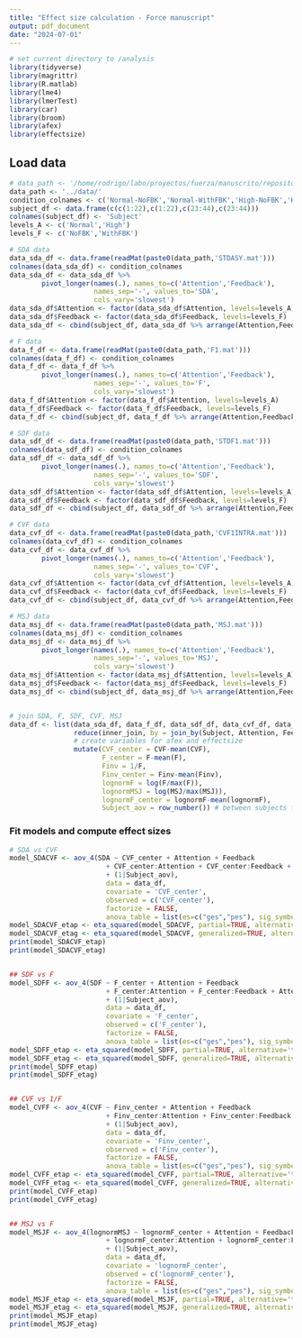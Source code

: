 ```yaml
---
title: "Effect size calculation - Force manuscript"
output: pdf_document
date: "2024-07-01"
---
```


```r

# set current directory to /analysis
library(tidyverse)
library(magrittr)
library(R.matlab)
library(lme4)
library(lmerTest)
library(car)
library(broom)
library(afex)
library(effectsize)


```


## Load data
```r


# data_path <- '/home/rodrigo/labo/proyectos/fuerza/manuscrito/repositorio/data/'
data_path <- '../data/'
condition_colnames <- c('Normal-NoFBK','Normal-WithFBK','High-NoFBK','High-WithFBK')
subject_df <- data.frame(c(c(1:22),c(1:22),c(23:44),c(23:44)))
colnames(subject_df) <- 'Subject'
levels_A <- c('Normal','High')
levels_F <- c('NoFBK','WithFBK')

# SDA data
data_sda_df <- data.frame(readMat(paste0(data_path,'STDASY.mat')))
colnames(data_sda_df) <- condition_colnames
data_sda_df <- data_sda_df %>%
		pivot_longer(names(.), names_to=c('Attention','Feedback'),
					 names_sep='-', values_to='SDA',
					 cols_vary='slowest')
data_sda_df$Attention <- factor(data_sda_df$Attention, levels=levels_A)
data_sda_df$Feedback <- factor(data_sda_df$Feedback, levels=levels_F)
data_sda_df <- cbind(subject_df, data_sda_df %>% arrange(Attention,Feedback))

# F data
data_f_df <- data.frame(readMat(paste0(data_path,'F1.mat')))
colnames(data_f_df) <- condition_colnames
data_f_df <- data_f_df %>%
		pivot_longer(names(.), names_to=c('Attention','Feedback'),
					 names_sep='-', values_to='F',
					 cols_vary='slowest')
data_f_df$Attention <- factor(data_f_df$Attention, levels=levels_A)
data_f_df$Feedback <- factor(data_f_df$Feedback, levels=levels_F)
data_f_df <- cbind(subject_df, data_f_df %>% arrange(Attention,Feedback))

# SDF data
data_sdf_df <- data.frame(readMat(paste0(data_path,'STDF1.mat')))
colnames(data_sdf_df) <- condition_colnames
data_sdf_df <- data_sdf_df %>%
		pivot_longer(names(.), names_to=c('Attention','Feedback'),
					 names_sep='-', values_to='SDF',
					 cols_vary='slowest')
data_sdf_df$Attention <- factor(data_sdf_df$Attention, levels=levels_A)
data_sdf_df$Feedback <- factor(data_sdf_df$Feedback, levels=levels_F)
data_sdf_df <- cbind(subject_df, data_sdf_df %>% arrange(Attention,Feedback))

# CVF data
data_cvf_df <- data.frame(readMat(paste0(data_path,'CVF1INTRA.mat')))
colnames(data_cvf_df) <- condition_colnames
data_cvf_df <- data_cvf_df %>%
		pivot_longer(names(.), names_to=c('Attention','Feedback'),
					 names_sep='-', values_to='CVF',
					 cols_vary='slowest')
data_cvf_df$Attention <- factor(data_cvf_df$Attention, levels=levels_A)
data_cvf_df$Feedback <- factor(data_cvf_df$Feedback, levels=levels_F)
data_cvf_df <- cbind(subject_df, data_cvf_df %>% arrange(Attention,Feedback))

# MSJ data
data_msj_df <- data.frame(readMat(paste0(data_path,'MSJ.mat')))
colnames(data_msj_df) <- condition_colnames
data_msj_df <- data_msj_df %>%
		pivot_longer(names(.), names_to=c('Attention','Feedback'),
					 names_sep='-', values_to='MSJ',
					 cols_vary='slowest')
data_msj_df$Attention <- factor(data_msj_df$Attention, levels=levels_A)
data_msj_df$Feedback <- factor(data_msj_df$Feedback, levels=levels_F)
data_msj_df <- cbind(subject_df, data_msj_df %>% arrange(Attention,Feedback))


# join SDA, F, SDF, CVF, MSJ
data_df <- list(data_sda_df, data_f_df, data_sdf_df, data_cvf_df, data_msj_df) %>%
				reduce(inner_join, by = join_by(Subject, Attention, Feedback)) %>%
				# create variables for afex and effectsize
				mutate(CVF_center = CVF-mean(CVF),
					   F_center = F-mean(F),
					   Finv = 1/F,
					   Finv_center = Finv-mean(Finv),
					   lognormF = log(F/max(F)),
					   lognormMSJ = log(MSJ/max(MSJ)),
					   lognormF_center = lognormF-mean(lognormF),
					   Subject_aov = row_number()) # between subjects for aov_4


```


### Fit models and compute effect sizes
```r


# SDA vs CVF
model_SDACVF <- aov_4(SDA ~ CVF_center + Attention + Feedback
						+ CVF_center:Attention + CVF_center:Feedback + Attention:Feedback
						+ (1|Subject_aov),
						data = data_df,
						covariate = 'CVF_center',
						observed = c('CVF_center'),
						factorize = FALSE,
						anova_table = list(es=c("ges","pes"), sig_symbols=rep("",4)))
model_SDACVF_etap <- eta_squared(model_SDACVF, partial=TRUE, alternative='two.sided')
model_SDACVF_etag <- eta_squared(model_SDACVF, generalized=TRUE, alternative='two.sided')
print(model_SDACVF_etap)
print(model_SDACVF_etag)


## SDF vs F
model_SDFF <- aov_4(SDF ~ F_center + Attention + Feedback
						+ F_center:Attention + F_center:Feedback + Attention:Feedback
						+ (1|Subject_aov),
						data = data_df,
						covariate = 'F_center',
						observed = c('F_center'),
						factorize = FALSE,
						anova_table = list(es=c("ges","pes"), sig_symbols=rep("",4)))
model_SDFF_etap <- eta_squared(model_SDFF, partial=TRUE, alternative='two.sided')
model_SDFF_etag <- eta_squared(model_SDFF, generalized=TRUE, alternative='two.sided')
print(model_SDFF_etap)
print(model_SDFF_etag)


## CVF vs 1/F
model_CVFF <- aov_4(CVF ~ Finv_center + Attention + Feedback
						+ Finv_center:Attention + Finv_center:Feedback + Attention:Feedback
						+ (1|Subject_aov),
						data = data_df,
						covariate = 'Finv_center',
						observed = c('Finv_center'),
						factorize = FALSE,
						anova_table = list(es=c("ges","pes"), sig_symbols=rep("",4)))
model_CVFF_etap <- eta_squared(model_CVFF, partial=TRUE, alternative='two.sided')
model_CVFF_etag <- eta_squared(model_CVFF, generalized=TRUE, alternative='two.sided')
print(model_CVFF_etap)
print(model_CVFF_etag)


## MSJ vs F
model_MSJF <- aov_4(lognormMSJ ~ lognormF_center + Attention + Feedback
						+ lognormF_center:Attention + lognormF_center:Feedback + Attention:Feedback
						+ (1|Subject_aov),
						data = data_df,
						covariate = 'lognormF_center',
						observed = c('lognormF_center'),
						factorize = FALSE,
						anova_table = list(es=c("ges","pes"), sig_symbols=rep("",4)))
model_MSJF_etap <- eta_squared(model_MSJF, partial=TRUE, alternative='two.sided')
model_MSJF_etag <- eta_squared(model_MSJF, generalized=TRUE, alternative='two.sided')
print(model_MSJF_etap)
print(model_MSJF_etag)




```

